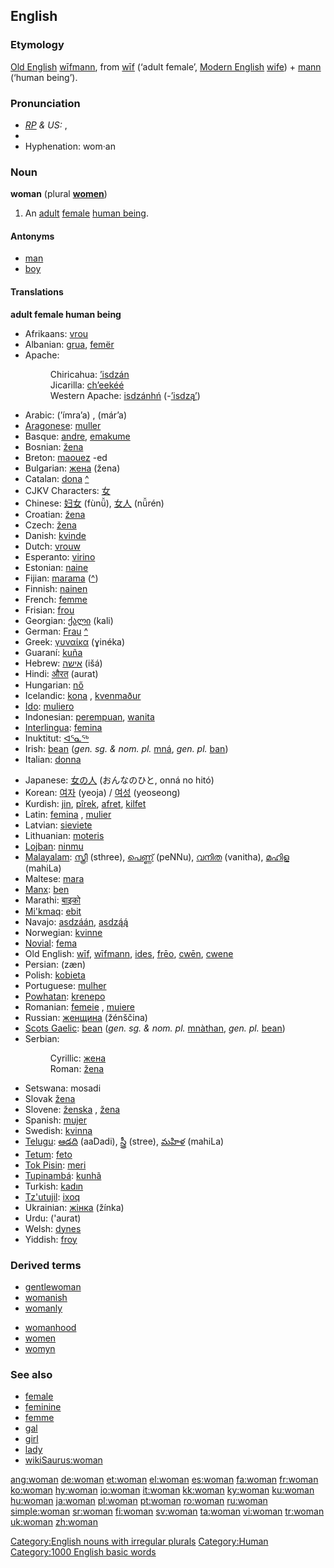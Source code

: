 {{wikipedia}}
==English==

{{rank|enough|quite|brought|231|woman|want|home|whose}}

===Etymology===
[[Old English]] [[wifmann|wīfmann]], from [[wif|wīf]] (‘adult female’, [[Modern English]] [[wife]]) + [[mann]] (‘human being’).

===Pronunciation===
* ''[[RP]] & US:'' {{IPA|/ˈwʊmən/}}, {{SAMPA|/"wUm@n/}}
*{{audio|en-us-woman.ogg|Audio (US)}}
*Hyphenation: wom·an

===Noun===
'''woman''' (plural '''[[women]]''')

#An [[adult]] [[female]] [[human being]].

====Antonyms====
*[[man]]
*[[boy]]

====Translations====
'''adult female human being'''
{{top}}
*Afrikaans: [[vrou]]
*Albanian: [[grua]], [[femër]]
*Apache: 
*:Chiricahua: [[’isdzán]]
*:Jicarilla: [[ch’eekéé]]
*:Western Apache: [[isdzánhń]] (-[[’isdzą’]])
*Arabic: {{ARchar|[[امراة|امرأة]]}} (’ímra’a) {{f}}, {{ARchar|[[مراة|مرأة]]}} (már’a) {{f}}
*[[Aragonese]]: [[muller]] {{f}}
*Basque: [[andre]], [[emakume]]
*Bosnian: [[žena#Bosnian|žena]] {{f}}
*Breton: [[maouez]] {{f}} -ed {{p}}
*Bulgarian: [[жена#Bulgarian|жена]] (žena) {{f}}
*Catalan: [[dona]] {{f}} [[:ca:dona|^]] 
*CJKV Characters: [[女]]
*Chinese: [[妇女]] (fùnǚ), [[女人]] (nǚrén)
*Croatian: [[žena#Croatian|žena]] {{f}}
*Czech: [[žena#Czech|žena]] {{f}} 
*Danish: [[kvinde]] {{c}}
*Dutch: [[vrouw]] {{f}}
*Esperanto: [[virino]]
*Estonian: [[naine]]
*Fijian: [[marama]] ([[:fj:marama|^]])
*Finnish: [[nainen]]
*French: [[femme]] {{f}}
*Frisian: [[frou]]
*Georgian: [[ქალი]] (kali)
*German: [[Frau]] {{f}} [[:de:Frau|^]]
*Greek: [[γυναίκα]] (ɣinéka) {{f}}
*Guaraní: [[kuña]]
*Hebrew: [[אישה]] (išá) {{f}}
*Hindi: [[औरत]] (aurat) {{f}}
*Hungarian: [[nő]]
*Icelandic: [[kona]] {{f}}, [[kvenmaður]] {{m}}
*[[Ido]]: [[muliero]]
*Indonesian: [[perempuan]], [[wanita]]
*[[Interlingua]]: [[femina]]
*Inuktitut: [[ᐊᕐᓇᖅ]]
*Irish: [[bean]] (''gen. sg. & nom. pl.'' [[mná]], ''gen. pl.'' [[ban#Irish|ban]])
*Italian: [[donna]] {{f}}
{{mid}}
*Japanese: [[女の人]] (おんなのひと, onná no hitó)
*Korean: [[여자]] (yeoja) / [[여성]] (yeoseong)
*Kurdish: [[jin]], [[pîrek]], [[afret]], [[kilfet]]
*Latin: [[femina]] {{f}}, [[mulier]] {{f}}
*Latvian: [[sieviete]] {{f}}
*Lithuanian: [[moteris]] {{f}}
*[[Lojban]]: [[ninmu]]
*[[Malayalam]]: [[സ്ത്രീ]] (sthree), [[പെണ്ണ്]] (peNNu), [[വനിത]] (vanitha), [[മഹിള]] (mahiLa)
*Maltese: [[mara]]
*[[Manx]]: [[ben#Manx|ben]] {{f}}
*Marathi: [[बाइको]]
*[[Mi'kmaq]]: [[ebit]]
*Navajo: [[asdzáán]], [[asdzą́ą́]]
*Norwegian: [[kvinne]]
*[[Novial]]: [[fema]]
*Old English: [[wif|wīf]], [[wifmann|wīfmann]], [[ides]], [[freo|frēo]], [[cwen|cwēn]], [[cwene]]
*Persian: {{FAchar|[[زن|زَن]]}} (zæn)
*Polish: [[kobieta]] {{f}}
*Portuguese: [[mulher]] {{f}}
*[[Powhatan]]: [[krenepo]]
*Romanian: [[femeie]] {{f}}, [[muiere]] {{f}}
*Russian: [[женщина]] (žénščina) {{f}}
*[[Scots Gaelic]]: [[bean#Scottish Gaelic|bean]] {{f}} (''gen. sg. & nom. pl.'' [[mnàthan]], ''gen. pl.'' [[bean#Scottish Gaelic|bean]])
*Serbian:
*:Cyrillic: [[жена#Serbian|жена]] {{f}}
*:Roman: [[žena#Serbian|žena]] {{f}}
*Setswana:  mosadi
*Slovak [[žena]] {{f}}
*Slovene: [[ženska]] {{f}}, [[žena]] {{f}}
*Spanish: [[mujer]] {{f}}
*Swedish: [[kvinna]] {{c}}
*[[Telugu]]: [[ఆడది]] (aaDadi), [[స్త్రీ]] (stree), [[మహిళ]] (mahiLa)
*[[Tetum]]: [[feto]]
*[[Tok Pisin]]: [[meri]]
*[[Tupinambá]]: [[kunhã]]
*Turkish: [[kadın]]
*[[Tz'utujil]]: [[ixoq]]
*Ukrainian: [[жінка]] (žínka) {{f}}
*Urdu: {{URchar|[[عورت]]}} ('aurat) {{f}}
*Welsh: [[dynes]] {{f}}
*Yiddish: [[froy]] {{f}}
{{bottom}}

===Derived terms===
{{top}}
*[[gentlewoman]]
*[[womanish]]
*[[womanly]]
{{mid}}
*[[womanhood]]
*[[women]]
*[[womyn]]
{{bottom}}

===See also===
*[[female]]
*[[feminine]]
*[[femme]]
*[[gal]]
*[[girl]]
*[[lady]]
*[[wikiSaurus:woman]]

[[Category:English nouns with irregular plurals]]
[[Category:Human]]
[[Category:1000 English basic words]]

[[ang:woman]]
[[de:woman]]
[[et:woman]]
[[el:woman]]
[[es:woman]]
[[fa:woman]]
[[fr:woman]]
[[ko:woman]]
[[hy:woman]]
[[io:woman]]
[[it:woman]]
[[kk:woman]]
[[ky:woman]]
[[ku:woman]]
[[hu:woman]]
[[ja:woman]]
[[pl:woman]]
[[pt:woman]]
[[ro:woman]]
[[ru:woman]]
[[simple:woman]]
[[sr:woman]]
[[fi:woman]]
[[sv:woman]]
[[ta:woman]]
[[vi:woman]]
[[tr:woman]]
[[uk:woman]]
[[zh:woman]]